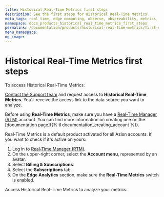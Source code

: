 ```yaml
---
title: Historical Real-Time Metrics first steps
description: See the first steps for Historical Real-Time Metrics.
meta_tags: real time, edge computing, observe, observability, metrics, data, events
namespace: docs_products_historical_real_time_metrics_first_steps
permalink: /documentation/products/historical-real-time-metrics/first-steps/
menu_namespace: 
og_image: 
---
```


# Historical Real-Time Metrics first steps

To access Historical Real-Time Metrics:

[Contact the Support team](https://www.azion.com/en/documentation/services/support/#3-service-channels) and request access to **Historical Real-Time Metrics**. You'll receive the access link to the data source you want to analyze.

Before using **Real-Time Metrics**, make sure you have a [Real-Time Manager (RTM)](https://manager.azion.com/) account. You can find more information on creating one on the [documentation page]({% tl documentation_creating_account %}).

Real-Time Metrics is a default product activated for all Azion accounts. If you want to check if it's active on yours:

1. Log in to [Real-Time Manager (RTM)](https://manager.azion.com/).
2. On the upper-right corner, select the **Account menu**, represented by an avatar.
3. Select **Billing & Subscriptions**.
4. Select the **Subscriptions** tab.
5. On the **Edge Analytics** section, make sure the **Real-Time Metrics** switch is enabled.

Access Historical Real-Time Metrics to analyze your metrics.
